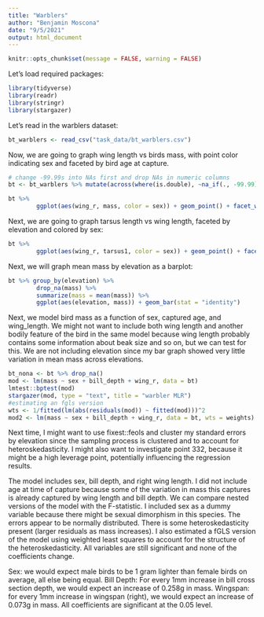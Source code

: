 ```yaml
---
title: "Warblers"
author: "Benjamin Moscona"
date: "9/5/2021"
output: html_document
---
```


```r
knitr::opts_chunk$set(message = FALSE, warning = FALSE)
```

Let's load required packages:
```r
library(tidyverse)
library(readr)
library(stringr)
library(stargazer)
```

Let's read in the warblers dataset:
```r
bt_warblers <- read_csv("task_data/bt_warblers.csv")
```

Now, we are going to graph wing length vs birds mass, with point color indicating sex and faceted by bird age at capture.

``` r
# change -99.99s into NAs first and drop NAs in numeric columns
bt <- bt_warblers %>% mutate(across(where(is.double), ~na_if(., -99.99)))

bt %>%
        ggplot(aes(wing_r, mass, color = sex)) + geom_point() + facet_wrap(~age_banded)
```

Next, we are going to graph tarsus length vs wing length, faceted by elevation and colored by sex:

``` r
bt %>%
        ggplot(aes(wing_r, tarsus1, color = sex)) + geom_point() + facet_wrap(~elevation)
```

Next, we will graph mean mass by elevation as a barplot:
``` r
bt %>% group_by(elevation) %>%
        drop_na(mass) %>%
        summarize(mass = mean(mass)) %>%
        ggplot(aes(elevation, mass)) + geom_bar(stat = "identity")

```

Next, we model bird mass as a function of sex, captured age, and wing_length. We might not want to include both wing length and another bodily feature of the bird in the same model because wing length probably contains some information about beak size and so on, but we can test for this. We are not including elevation since my bar graph showed very little variation in mean mass across elevations. 

``` r
bt_nona <- bt %>% drop_na()
mod <- lm(mass ~ sex + bill_depth + wing_r, data = bt)
lmtest::bptest(mod)
stargazer(mod, type = "text", title = "warbler MLR")
#estimating an fgls version
wts <- 1/fitted(lm(abs(residuals(mod)) ~ fitted(mod)))^2
mod2 <- lm(mass ~ sex + bill_depth + wing_r, data = bt, wts = weights)
```
Next time, I might want to use fixest::feols and cluster my standard errors by elevation since the sampling process is clustered and to account for heteroskedasticity. I might also want to investigate point 332, because it might be a high leverage point, potentially influencing the regression results.

The model includes sex, bill depth, and right wing length. I did not include age at time of capture because some of the variation in mass this captures is already captured by wing length and bill depth. We can compare nested versions of the model with the F-statistic.  I included sex as a dummy variable because there might be sexual dimorphism in this species. The errors appear to be normally distributed. There is some heteroskedasticity present (larger residuals as mass increases). I also estimated a fGLS version of the model using weighted least squares to account for the structure of the heteroskedasticity. All variables are still significant and none of the coefficients change.

Sex: we would expect male birds to be 1 gram lighter than female birds on average, all else being equal.
Bill Depth: For every 1mm increase in bill cross section depth, we would expect an increase of 0.258g in mass.
Wingspan: for every 1mm increase in wingspan (right), we would expect an increase of 0.073g in mass.
All coefficients are significant at the 0.05 level.

